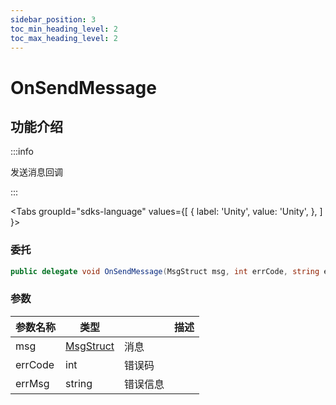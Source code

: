 ```yaml
---
sidebar_position: 3
toc_min_heading_level: 2
toc_max_heading_level: 2
---
```


# OnSendMessage

## 功能介绍

:::info

发送消息回调

:::

<Tabs
groupId="sdks-language"
values={[
{ label: 'Unity', value: 'Unity', },
]
}>

<TabItem value="Unity">

### 委托

```C# showLineNumbers
public delegate void OnSendMessage(MsgStruct msg, int errCode, string errMsg);
```

### 参数

| 参数名称 | 类型                           || 描述     |
| -------- | -------------------------------------------------------------------------------------- | -------- | -------- |
| msg | [MsgStruct](/class/message/messageInfo.mdx) | 消息 |
| errCode | int | 错误码 |
| errMsg | string |错误信息 |

</TabItem>

</Tabs>
